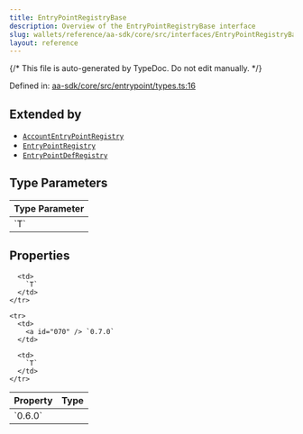 ```yaml
---
title: EntryPointRegistryBase
description: Overview of the EntryPointRegistryBase interface
slug: wallets/reference/aa-sdk/core/src/interfaces/EntryPointRegistryBase
layout: reference
---
```


{/* This file is auto-generated by TypeDoc. Do not edit manually. */}

Defined in: [aa-sdk/core/src/entrypoint/types.ts:16](https://github.com/alchemyplatform/aa-sdk/blob/08ef11b1fc98663df6a97fa93722c7f14b33f1cc/aa-sdk/core/src/entrypoint/types.ts#L16)

## Extended by

- [`AccountEntryPointRegistry`](AccountEntryPointRegistry.mdx)
- [`EntryPointRegistry`](EntryPointRegistry.mdx)
- [`EntryPointDefRegistry`](EntryPointDefRegistry.mdx)

## Type Parameters

<table>
  <thead>
    <tr>
      <th align="left">Type Parameter</th>
    </tr>
  </thead>

  <tbody>
    <tr>
      <td>
        `T`
      </td>
    </tr>
  </tbody>
</table>

## Properties

<table>
  <thead>
    <tr>
      <th align="left">Property</th>
      <th align="left">Type</th>
    </tr>
  </thead>

  <tbody>
    <tr>
      <td>
        <a id="060" /> `0.6.0`
      </td>

      <td>
        `T`
      </td>
    </tr>

    <tr>
      <td>
        <a id="070" /> `0.7.0`
      </td>

      <td>
        `T`
      </td>
    </tr>

  </tbody>
</table>
